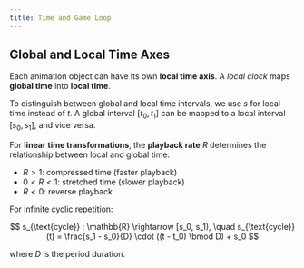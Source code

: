 ```yaml
---
title: Time and Game Loop
---
```


## Global and Local Time Axes

Each animation object can have its own **local time axis**. A *local clock* maps **global time** into **local time**.

To distinguish between global and local time intervals, we use $s$ for local time instead of $t$.
A global interval $[t_0, t_1]$ can be mapped to a local interval $[s_0, s_1]$, and vice versa.

For **linear time transformations**, the **playback rate** $R$ determines the relationship between local and global time:

* $R > 1$: compressed time (faster playback)
* $0 < R < 1$: stretched time (slower playback)
* $R < 0$: reverse playback

For infinite cyclic repetition:

$$
s_{\text{cycle}} : \mathbb{R} \rightarrow [s_0, s_1), \quad s_{\text{cycle}}(t) = \frac{s_1 - s_0}{D} \cdot ((t - t_0) \bmod D) + s_0
$$

where $D$ is the period duration.
